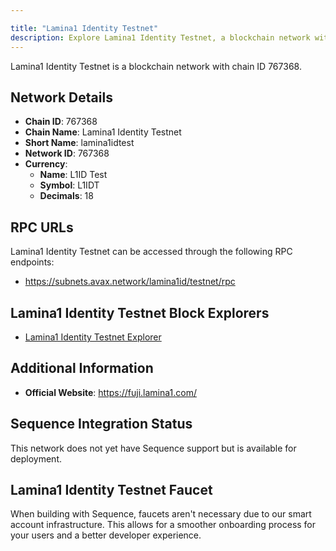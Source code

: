 ```yaml
---

title: "Lamina1 Identity Testnet"
description: Explore Lamina1 Identity Testnet, a blockchain network with chain ID 767368. Learn about its native currency, L1ID Test, and how to interact with the network.
---
```




Lamina1 Identity Testnet is a blockchain network with chain ID 767368.

## Network Details

- **Chain ID**: 767368
- **Chain Name**: Lamina1 Identity Testnet
- **Short Name**: lamina1idtest
- **Network ID**: 767368
- **Currency**: 
  - **Name**: L1ID Test
  - **Symbol**: L1IDT
  - **Decimals**: 18

## RPC URLs

Lamina1 Identity Testnet can be accessed through the following RPC endpoints:

- https://subnets.avax.network/lamina1id/testnet/rpc

## Lamina1 Identity Testnet Block Explorers

- [Lamina1 Identity Testnet Explorer](https://subnets-test.avax.network/lamina1id)

## Additional Information

- **Official Website**: https://fuji.lamina1.com/

## Sequence Integration Status

This network does not yet have Sequence support but is available for deployment.

## Lamina1 Identity Testnet Faucet

When building with Sequence, faucets aren't necessary due to our smart account infrastructure. This allows for a smoother onboarding process for your users and a better developer experience.
